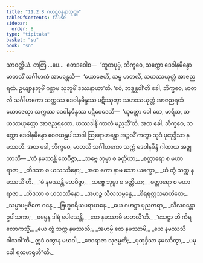 ```yaml
---
title: "11.2.8 ဂဟဋ္ဌဝန္ဒနာသုတ္တ"
tableOfContents: false
sidebar:
  order: 8
type: "tipitaka"
basket: "su"
book: "sn"
---
```



<DynamicBreadcrumb />

<Division number="264" book="sn" e="ch" v="18" p="319">

<Paragraph number="1657" book="sn">
သာဝတ္ထိယံ. တတြ …ပေ…  ဧတဒဝေါစ—  “ဘူတပုဗ္ဗံ, ဘိက္ခဝေ, သက္ကော ဒေဝါနမိန္ဒော မာတလိံ သင်္ဂါဟကံ အာမန္တေသိ—  ‘ယောဇေဟိ, သမ္မ မာတလိ, သဟဿယုတ္တံ အာဇညရထံ. ဥယျာနဘူမိံ ဂစ္ဆာမ သုဘူမိံ ဒဿနာယာ’တိ. ‘ဧဝံ, ဘဒ္ဒန္တဝါ’တိ ခေါ, ဘိက္ခဝေ, မာတလိ သင်္ဂါဟကော သက္ကဿ ဒေဝါနမိန္ဒဿ ပဋိဿုတွာ သဟဿယုတ္တံ အာဇညရထံ ယောဇေတွာ သက္ကဿ ဒေဝါနမိန္ဒဿ ပဋိဝေဒေသိ—  ‘ယုတ္တော ခေါ တေ, မာရိသ, သဟဿယုတ္တော အာဇညရထော. ယဿဒါနိ ကာလံ မညသီ’တိ. အထ ခေါ, ဘိက္ခဝေ, သက္ကော ဒေဝါနမိန္ဒော ဝေဇယန္တပါသာဒါ ဩရောဟန္တော အဉ္ဇလိံ ကတွာ သုဒံ ပုထုဒ္ဒိသာ နမဿတိ. အထ ခေါ, ဘိက္ခဝေ, မာတလိ သင်္ဂါဟကော သက္ကံ ဒေဝါနမိန္ဒံ ဂါထာယ အဇ္ဈဘာသိ—
</Paragraph>

<Paragraph number="1658" type="verses" book="sn">
_‘တံ နမဿန္တိ တေဝိဇ္ဇာ,_  
_သဗ္ဗေ ဘုမ္မာ စ ခတ္တိယာ;_  
_စတ္တာရော စ မဟာရာဇာ,_  
_တိဒသာ စ ယသဿိနော;_  
_အထ ကော နာမ သော ယက္ခော,_  
_ယံ တွံ သက္က နမဿသီ’တိ._  

</Paragraph>

<Paragraph number="1659" type="verses" book="sn">
_‘မံ နမဿန္တိ တေဝိဇ္ဇာ,_  
_သဗ္ဗေ ဘုမ္မာ စ ခတ္တိယာ;_  
_စတ္တာရော စ မဟာရာဇာ,_  
_တိဒသာ စ ယသဿိနော._  

</Paragraph>

<Paragraph number="1660" type="verses" book="sn">
_အဟဉ္စ သီလသမ္ပန္နေ,_  
_စိရရတ္တသမာဟိတေ;_  
_သမ္မာပဗ္ဗဇိတေ ဝန္ဒေ,_  
_ဗြဟ္မစရိယပရာယနေ._  

</Paragraph>

<Paragraph number="1661" type="verses" book="sn">
_ယေ ဂဟဋ္ဌာ ပုညကရာ,_  
_သီလဝန္တော ဥပါသကာ;_  
_ဓမ္မေန ဒါရံ ပေါသေန္တိ,_  
_တေ နမဿာမိ မာတလီ’တိ._  

</Paragraph>

<Paragraph number="1662" type="verses" book="sn">
_‘သေဋ္ဌာ ဟိ ကိရ လောကသ္မိံ,_  
_ယေ တွံ သက္က နမဿသိ;_  
_အဟမ္ပိ တေ နမဿာမိ,_  
_ယေ နမဿသိ ဝါသဝါ’တိ._  

</Paragraph>

<Paragraph number="1663" type="verses" book="sn">
ဣဒံ ဝတွာန မဃဝါ,_  
_ဒေဝရာဇာ သုဇမ္ပတိ;_  
_ပုထုဒ္ဒိသာ နမဿိတွာ,_  
_ပမုခေါ ရထမာရုဟီ”တိ._
</Paragraph>
</Division>